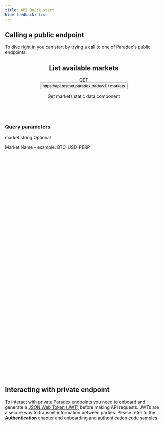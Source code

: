 ```yaml
---
title: API Quick start
hide-feedback: true
---
```


## Calling a public endpoint

To dive right in you can start by trying a call to one of Paradex's public endpoints:

<section class="fern-endpoint-content">
<header class="space-y-1 pb-2 pt-8">
  <div class="flex items-center justify-between">
    <span>
      <h1 class="fern-page-heading">List available markets</h1>
    </span>
  </div>
  <div class="fern-x-overflow flex min-w-0 max-w-full shrink flex-col items-start">
    <div class="flex items-center gap-1 pr-2 max-w-full">
      <span class="fern-tag large green-subtle uppercase mt-0.5">GET</span>
      <div class="flex items-center">
        <span class="inline-flex shrink items-baseline  py-0.5 px-1 rounded-md cursor-default">
          <button data-state="closed">
            <span class="font-mono text-sm">
              <span class="whitespace-nowrap max-sm:hidden">
                <span class="max-sm:hidden">
                  <span class="whitespace-nowrap max-sm:hidden font-mono">
                    <span class="t-muted p-0 text-sm hover:shadow-lg">https://api.testnet.paradex.trade/v1</span>
                  </span>
                </span>
              </span>
              <span class="text-faded">/</span>
              <span class="whitespace-nowrap text-faded">markets</span>
            </span>
          </button>
        </span>
      </div>
    </div>
  </div>
<div class="text-base leading-6 break-words max-w-none prose dark:prose-invert prose-base">
      <p>Get markets static data component</p>
    </div>
</header>
<div class="two-column-container">
<div class="column colmun-wide">
<div class="flex min-w-0 max-w-content-width flex-1 flex-col pt-8 md:py-8" style="min-height: 810px;">
  <div class="flex max-w-full flex-1 flex-col gap-12">
    <div id="/api-reference/testnet/markets/get-markets#request.query" class="scroll-mt-content">
      <h3 class="relative mt-0 flex items-center mb-3" data-state="closed">Query parameters</h3>
      <div>
        <div>
          <div class="h-px bg-border-default"></div>
          <div id="/api-reference/testnet/markets/get-markets#request.query.market" class="scroll-mt-content-padded relative flex flex-col gap-2 py-3">
            <span class="inline-flex items-baseline gap-2" data-state="closed">
              <span class="fern-api-property-key">market</span>
              <span class="fern-api-property-meta">
                <span>string</span>
                <span>Optional</span>
              </span>
            </span>
            <div class="!t-muted break-words max-w-none prose dark:prose-invert prose-sm dark:prose-invert-sm">
              <p>Market Name - example: BTC-USD-PERP</p>
            </div>
          </div>
        </div>
      </div>
    </div>
  </div>
</div>
</div>
<div class="column column-narrow">
<aside class="fern-endpoint-content-right">
<div class="fern-endpoint-code-snippets">
<EndpointRequestSnippet endpoint='GET /markets'/>
<EndpointResponseSnippet endpoint='GET /markets'/>
</div>
</aside>
</div>
</div>
</section>

## Interacting with private endpoint

To interact with private Paradex endpoints you need to onboard and generate a [JSON Web Token (JWT)](https://jwt.io/introduction) before making API requests. JWTs are a secure way to transmit information between parties. Please refer to the **Authentication** chapter and [onboarding and authentication code samples](https://github.com/tradeparadex/code-samples).
